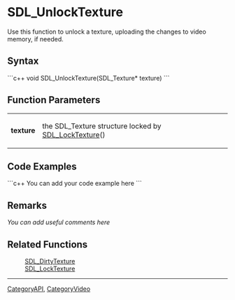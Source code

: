 <!-- pragma section-numbers off -->
<!-- pragma disable-camelcase -->

= SDL_UnlockTexture =
Use this function to unlock a texture, uploading the changes to video memory, if needed.


== Syntax ==
```c++
void SDL_UnlockTexture(SDL_Texture* texture)
```

== Function Parameters ==

{|
|'''texture'''
|the SDL_Texture structure locked by [[SDL_LockTexture]]()
|}

== Code Examples ==
```c++
You can add your code example here
```

== Remarks ==
''You can add useful comments here''

== Related Functions ==
:[[SDL_DirtyTexture]]
:[[SDL_LockTexture]]

----
[[CategoryAPI]], [[CategoryVideo]]
